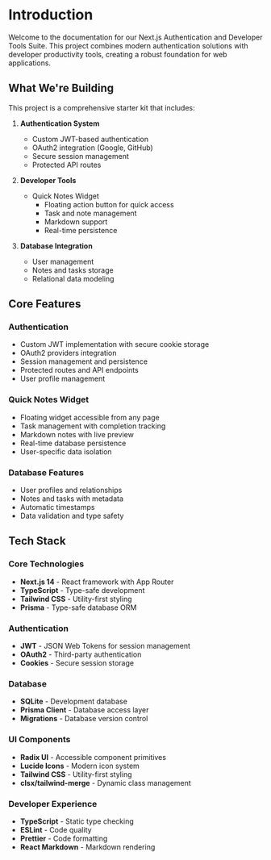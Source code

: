 # Introduction

Welcome to the documentation for our Next.js Authentication and Developer Tools Suite. This project combines modern authentication solutions with developer productivity tools, creating a robust foundation for web applications.

## What We're Building

This project is a comprehensive starter kit that includes:

1. **Authentication System**
   - Custom JWT-based authentication
   - OAuth2 integration (Google, GitHub)
   - Secure session management
   - Protected API routes

2. **Developer Tools**
   - Quick Notes Widget
     - Floating action button for quick access
     - Task and note management
     - Markdown support
     - Real-time persistence

3. **Database Integration**
   - User management
   - Notes and tasks storage
   - Relational data modeling

## Core Features

### Authentication
- Custom JWT implementation with secure cookie storage
- OAuth2 providers integration
- Session management and persistence
- Protected routes and API endpoints
- User profile management

### Quick Notes Widget
- Floating widget accessible from any page
- Task management with completion tracking
- Markdown notes with live preview
- Real-time database persistence
- User-specific data isolation

### Database Features
- User profiles and relationships
- Notes and tasks with metadata
- Automatic timestamps
- Data validation and type safety

## Tech Stack

### Core Technologies
- **Next.js 14** - React framework with App Router
- **TypeScript** - Type-safe development
- **Tailwind CSS** - Utility-first styling
- **Prisma** - Type-safe database ORM

### Authentication
- **JWT** - JSON Web Tokens for session management
- **OAuth2** - Third-party authentication
- **Cookies** - Secure session storage

### Database
- **SQLite** - Development database
- **Prisma Client** - Database access layer
- **Migrations** - Database version control

### UI Components
- **Radix UI** - Accessible component primitives
- **Lucide Icons** - Modern icon system
- **Tailwind CSS** - Utility-first styling
- **clsx/tailwind-merge** - Dynamic class management

### Developer Experience
- **TypeScript** - Static type checking
- **ESLint** - Code quality
- **Prettier** - Code formatting
- **React Markdown** - Markdown rendering 